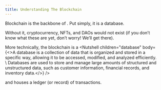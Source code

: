 ```yaml
---
title: Understanding The Blockchain
---
```


Blockchain is the backbone of <Nutshell children="Web3" glossaryEntry="content/glossary/web3.mdx" />. Put simply, it is a database.

Without it, cryptocurrency, NFTs, and DAOs would not exist (if you don’t know what these are yet, don’t worry! We’ll get there).

More technically, the blockchain is a <Nutshell children="database" body={<>A database is a collection of data that is organized and stored in a specific way, allowing it to be accessed, modified, and analyzed efficiently.      \   Databases are used to store and manage large amounts of structured and unstructured data, such as customer information, financial records, and inventory data.</>} />



&#x20;and houses a ledger (or record) of transactions.
